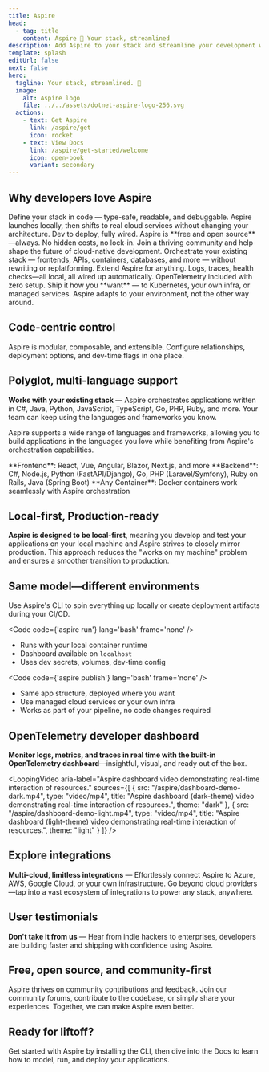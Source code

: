 ```yaml
---
title: Aspire
head:
  - tag: title
    content: Aspire 💫 Your stack, streamlined
description: Add Aspire to your stack and streamline your development workflow with code-first control, modularity, and observability.
template: splash
editUrl: false
next: false
hero:
  tagline: Your stack, streamlined. 💫
  image:
    alt: Aspire logo
    file: ../../assets/dotnet-aspire-logo-256.svg
  actions:
    - text: Get Aspire
      link: /aspire/get
      icon: rocket
    - text: View Docs
      link: /aspire/get-started/welcome
      icon: open-book
      variant: secondary
---
```



## Why developers love Aspire

<CardGrid stagger>
  <Card title="Code-centric Control" icon="laptop">
    Define your stack in code — type-safe, readable, and debuggable. Aspire launches locally, then shifts to real cloud services without changing your architecture. Dev to deploy, fully wired.
  </Card>
  <Card title="Free and Open Source" icon="github">
    Aspire is **free and open source**—always. No hidden costs, no lock-in. Join a thriving community and help shape the future of cloud-native development.
  </Card>
  <Card title="Modular and Extensible" icon="puzzle">
    Orchestrate your existing stack — frontends, APIs, containers, databases, and more — without rewriting or replatforming. Extend Aspire for anything.
  </Card>
  <Card title="Observability from the Start" icon="magnifier">
    Logs, traces, health checks—all local, all wired up automatically. OpenTelemetry included with zero setup.
  </Card>
  <Card title="Flexible Deployments" icon="rocket">
    Ship it how you **want** — to Kubernetes, your own infra, or managed services. Aspire adapts to your environment, not the other way around.
  </Card>
</CardGrid>

## Code-centric control

Aspire is modular, composable, and extensible. Configure relationships, deployment options, and dev-time flags in one place.


<AppHostBuilder />

## Polyglot, multi-language support

**Works with your existing stack** — Aspire orchestrates applications written in C#, Java, Python, JavaScript, TypeScript, Go, PHP, Ruby, and more. Your team can keep using the languages and frameworks you know.


<LanguagesSupported />

Aspire supports a wide range of languages and frameworks, allowing you to build applications in the languages you love while benefiting from Aspire's orchestration capabilities.

<Card title="Language Flexibility" icon="seti:json">
  **Frontend**: React, Vue, Angular, Blazor, Next.js, and more  
  **Backend**: C#, Node.js, Python (FastAPI/Django), Go, PHP (Laravel/Symfony), Ruby on Rails, Java (Spring Boot)  
  **Any Container**: Docker containers work seamlessly with Aspire orchestration
</Card>

## Local-first, Production-ready

**Aspire is designed to be local-first**, meaning you develop and test your applications on your local machine and Aspire strives to closely mirror production. This approach reduces the "works on my machine" problem and ensures a smoother transition to production.


<LocalVsProdEnvironments />

## Same model—different environments

Use Aspire's CLI to spin everything up locally or create deployment artifacts during your CI/CD.

<CardGrid>
  <Card title="Local Development" icon="laptop">

  <Code code={'aspire run'} lang='bash' frame='none' />

  - Runs with your local container runtime
  - Dashboard available on `localhost`
  - Uses dev secrets, volumes, dev-time config
  
  <LinkCard href="/aspire/get-started/installation"
            title='Aspire CLI — run'
            description='Run your entire stack locally—instantly orchestrated for development.' />

  </Card>

  <Card title="Production Deployment" icon="rocket">

  <Code code={'aspire publish'} lang='bash' frame='none' />

  - Same app structure, deployed where you want
  - Use managed cloud services or your own infra
  - Works as part of your pipeline, no code changes required

  <LinkCard href="/aspire/get-started/installation"
            title='Aspire CLI — publish'
            description='Model your app once—deploy anywhere, from cloud to on-prem.' />

  </Card>
</CardGrid>

## OpenTelemetry developer dashboard

**Monitor logs, metrics, and traces in real time with the built-in OpenTelemetry dashboard**—insightful, visual, and ready out of the box.

<LoopingVideo
  aria-label="Aspire dashboard video demonstrating real-time interaction of resources."
  sources={[
  { 
    src: "/aspire/dashboard-demo-dark.mp4",
    type: "video/mp4",
    title: "Aspire dashboard (dark-theme) video demonstrating real-time interaction of resources.",
    theme: "dark"
  },
  { 
    src: "/aspire/dashboard-demo-light.mp4",
    type: "video/mp4",
    title: "Aspire dashboard (light-theme) video demonstrating real-time interaction of resources.",
    theme: "light"
  }
]} />

## Explore integrations


**Multi-cloud, limitless integrations** — Effortlessly connect Aspire to Azure, AWS, Google Cloud, or your own infrastructure. Go beyond cloud providers—tap into a vast ecosystem of integrations to power any stack, anywhere.

<IntegrationGrid />

## User testimonials


**Don't take it from us** — Hear from indie hackers to enterprises, developers are building faster and shipping with confidence using Aspire.

<TestimonialCarousel />

## Free, open source, and community-first

Aspire thrives on community contributions and feedback. Join our community forums, contribute to the codebase, or simply share your experiences. Together, we can make Aspire even better.

## Ready for liftoff?

Get started with Aspire by installing the CLI, then dive into the Docs to learn how to model, run, and deploy your applications.

<CardGrid>
  <LinkCard
    icon="rocket"
    href="/aspire/get-started/installation"
    title="Get Aspire"
    description="Install Aspire and streamline your workflow."
  />
  <LinkCard
    icon="open-book"
    variant="secondary"
    href="/aspire/get-started/welcome"
    title="View Docs"
    description="Learn how to model, run, and deploy apps with Aspire."
  />
</CardGrid>

